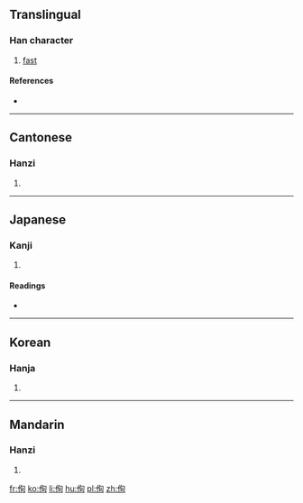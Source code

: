 ==Translingual==

===Han character===
{{Han char|rn=9|rad=人|as=06|sn=8|four=2722<sub>0</sub>|canj=人心日 (OPA)|ids=⿰[[亻]][[旬]]}}

# [[fast]]

====References====
* {{Han ref|kx=0102.150|dkj=00604|dj=0216.130|hdz=10151.030|uh=4F9A|ud=20378|bh=CBC0|bd=52160}}

----

==Cantonese==

===Hanzi===
{{yue-hanzi|jyut=|y=seun1}}

# {{defn|lang=yue|sort=人06}}

----

==Japanese==

===Kanji===
{{ja-kanji|grade=|rs=人06}}

# {{defn|lang=ja|sort=人06}}

====Readings====
* {{ja-readings|on=[[しゅん]] (shun), [[じゅん]] (jun)|kun=[[すみやか]] (sumiyaka), [[しめす]] (shimesu), [[となえる]] (tonaeru), [[ふかい]] (fukai), [[つかふ]] (tsukafu)}}

----

==Korean==

===Hanja===
{{ko-hanja|hangeul=순|rv=sun|mr=sun}}

# {{defn|lang=ko|sort=人06}}

----

==Mandarin==

===Hanzi===
{{cmn-hanzi|pin=[[xùn]] ([[xun4]])|wg=hsün<sup>4</sup>}}

# {{defn|lang=cmn|sort=人06}}

[[fr:侚]]
[[ko:侚]]
[[li:侚]]
[[hu:侚]]
[[pl:侚]]
[[zh:侚]]